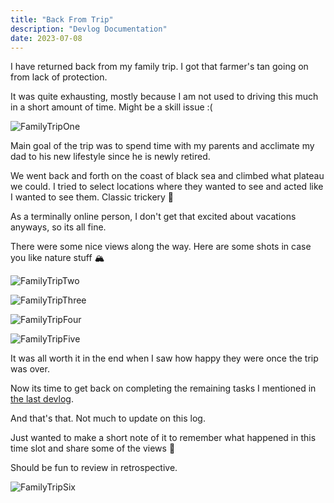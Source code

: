 ```yaml
---
title: "Back From Trip"
description: "Devlog Documentation"
date: 2023-07-08
---
```



<PageDateBar dateTitle="Log Date" dateString={frontmatter.date} />

I have returned back from my family trip. I got that farmer's tan going on from lack of protection.

It was quite exhausting, mostly because I am not used to driving this much in a short amount of time. Might be a skill issue :(

![FamilyTripOne](/image/FamilyTripOne.jpg "FamilyTripOne")

Main goal of the trip was to spend time with my parents and acclimate my dad to his new lifestyle since he is newly retired.

We went back and forth on the coast of black sea and climbed what plateau we could. I tried to select locations where they wanted to see and acted like I wanted to see them. Classic trickery 🕺

As a terminally online person, I don't get that excited about vacations anyways, so its all fine. 

There were some nice views along the way. Here are some shots in case you like nature stuff 🏔️

![FamilyTripTwo](/image/FamilyTripTwo.jpg "FamilyTripTwo")

![FamilyTripThree](/image/FamilyTripThree.jpg "FamilyTripThree")

![FamilyTripFour](/image/FamilyTripFour.jpg "FamilyTripFour")

![FamilyTripFive](/image/FamilyTripFive.jpg "FamilyTripFive")

It was all worth it in the end when I saw how happy they were once the trip was over.

Now its time to get back on completing the remaining tasks I mentioned in [the last devlog](https://ahmetahaydemir.dev/wild-chess-simulator/devlog/refactoring-&-remembering).

And that's that. Not much to update on this log.

Just wanted to make a short note of it to remember what happened in this time slot and share some of the views 💾

Should be fun to review in retrospective.

![FamilyTripSix](https://media.giphy.com/media/v1.Y2lkPTc5MGI3NjExOWxqZWkyMnZoM21nZDk3bTBtNmF3OGN0c3RqdTI3ZXdiYW53N20xMSZlcD12MV9pbnRlcm5hbF9naWZfYnlfaWQmY3Q9Zw/LpVNr7A0omY7DUNFD3/giphy.gif)